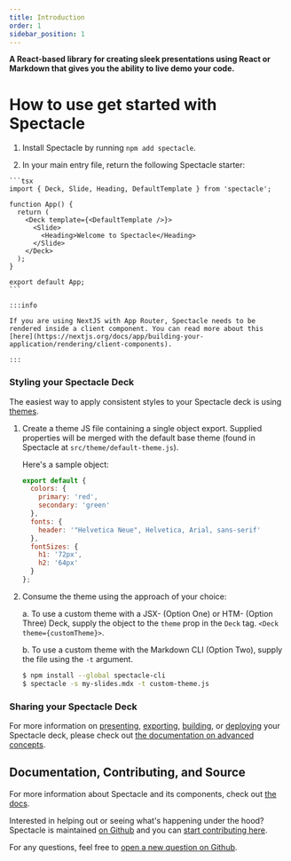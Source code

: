 ```yaml
---
title: Introduction
order: 1
sidebar_position: 1
---
```



**A React-based library for creating sleek presentations using React or Markdown that gives you the ability to live demo your code.**

# How to use get started with Spectacle


<Tabs>
  <TabItem value="spectacle-cli" label="Create Spectacle CLI" default>


  </TabItem>
  <TabItem value="autoPlay" label="Manual Installation" default>

  1. Install Spectacle by running `npm add spectacle`.

  2. In your main entry file, return the following Spectacle starter:

    ```tsx
    import { Deck, Slide, Heading, DefaultTemplate } from 'spectacle';

    function App() {
      return (
        <Deck template={<DefaultTemplate />}>
          <Slide>
            <Heading>Welcome to Spectacle</Heading>
          </Slide>
        </Deck>
      );
    }

    export default App;
    ```

    :::info

    If you are using NextJS with App Router, Spectacle needs to be rendered inside a client component. You can read more about this [here](https://nextjs.org/docs/app/building-your-application/rendering/client-components).

    :::


  </TabItem>
</Tabs>

### Styling your Spectacle Deck

The easiest way to apply consistent styles to your Spectacle deck is using [themes](./themes.md).

1. Create a theme JS file containing a single object export. Supplied properties will be merged with the default base theme (found in Spectacle at `src/theme/default-theme.js`).

   Here's a sample object:

   ```js
   export default {
     colors: {
       primary: 'red',
       secondary: 'green'
     },
     fonts: {
       header: '"Helvetica Neue", Helvetica, Arial, sans-serif'
     },
     fontSizes: {
       h1: '72px',
       h2: '64px'
     }
   };
   ```

2. Consume the theme using the approach of your choice:

   a. To use a custom theme with a JSX- (Option One) or HTM- (Option Three) Deck, supply the object to the `theme` prop in the `Deck` tag. `<Deck theme={customTheme}>`.

   b. To use a custom theme with the Markdown CLI (Option Two), supply the file using the `-t` argument.

   ```bash
   $ npm install --global spectacle-cli
   $ spectacle -s my-slides.mdx -t custom-theme.js
   ```

### Sharing your Spectacle Deck

For more information on [presenting](./index.md#presenting), [exporting](./advanced-concepts.md#exporting), [building](./advanced-concepts.md#build--deployment), or [deploying](./advanced-concepts.md#build--deployment) your Spectacle deck, please check out [the documentation on advanced concepts](./advanced-concepts.md).

## Documentation, Contributing, and Source

For more information about Spectacle and its components, check out [the docs](https://formidable.com/open-source/spectacle).

Interested in helping out or seeing what's happening under the hood? Spectacle is maintained [on Github](https://github.com/FormidableLabs/spectacle) and you can [start contributing here](https://github.com/FormidableLabs/spectacle/blob/main/CONTRIBUTING.md).

For any questions, feel free to [open a new question on Github](https://github.com/FormidableLabs/spectacle/issues/new?template=question.md).

